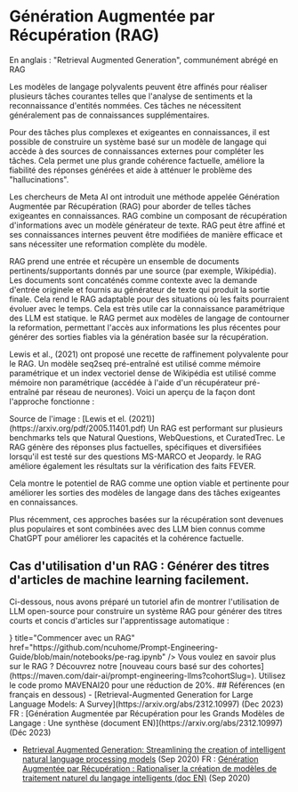 # Génération Augmentée par Récupération (RAG)

En anglais : "Retrieval Augmented Generation", communément abrégé en RAG



Les modèles de langage polyvalents peuvent être affinés pour réaliser plusieurs tâches courantes telles que l'analyse de sentiments et la reconnaissance d'entités nommées. Ces tâches ne nécessitent généralement pas de connaissances supplémentaires.

Pour des tâches plus complexes et exigeantes en connaissances, il est possible de construire un système basé sur un modèle de langage qui accède à des sources de connaissances externes pour compléter les tâches. Cela permet une plus grande cohérence factuelle, améliore la fiabilité des réponses générées et aide à atténuer le problème des "hallucinations".

Les chercheurs de Meta AI ont introduit une méthode appelée Génération Augmentée par Récupération (RAG) pour aborder de telles tâches exigeantes en connaissances. RAG combine un composant de récupération d'informations avec un modèle générateur de texte. RAG peut être affiné et ses connaissances internes peuvent être modifiées de manière efficace et sans nécessiter une reformation complète du modèle.

RAG prend une entrée et récupère un ensemble de documents pertinents/supportants donnés par une source (par exemple, Wikipédia). Les documents sont concaténés comme contexte avec la demande d'entrée originele et fournis au générateur de texte qui produit la sortie finale. Cela rend le RAG adaptable pour des situations où les faits pourraient évoluer avec le temps. Cela est très utile car la connaissance paramétrique des LLM est statique. le RAG permet aux modèles de langage de contourner la reformation, permettant l'accès aux informations les plus récentes pour générer des sorties fiables via la génération basée sur la récupération.

Lewis et al., (2021) ont proposé une recette de raffinement polyvalente pour le RAG. Un modèle seq2seq pré-entraîné est utilisé comme mémoire paramétrique et un index vectoriel dense de Wikipédia est utilisé comme mémoire non paramétrique (accédée à l'aide d'un récupérateur pré-entraîné par réseau de neurones). Voici un aperçu de la façon dont l'approche fonctionne :

<Screenshot src={RAG} alt="RAG" />
Source de l'image : [Lewis et el. (2021)](https://arxiv.org/pdf/2005.11401.pdf)
Un RAG est performant sur plusieurs benchmarks tels que Natural Questions, WebQuestions, et CuratedTrec. Le RAG génère des réponses plus factuelles, spécifiques et diversifiées lorsqu'il est testé sur des questions MS-MARCO et Jeopardy. le RAG améliore également les résultats sur la vérification des faits FEVER.

Cela montre le potentiel de RAG comme une option viable et pertinente pour améliorer les sorties des modèles de langage dans des tâches exigeantes en connaissances.

Plus récemment, ces approches basées sur la récupération sont devenues plus populaires et sont combinées avec des LLM bien connus comme ChatGPT pour améliorer les capacités et la cohérence factuelle.

## Cas d'utilisation d'un RAG : Générer des titres d'articles de machine learning facilement.
Ci-dessous, nous avons préparé un tutoriel afin de montrer l'utilisation de LLM open-source pour construire un système RAG pour générer des titres courts et concis d'articles sur l'apprentissage automatique :

<Cards>
    <Card
    icon={<CodeIcon />}
    title="Commencer avec un RAG"
    href="https://github.com/ncuhome/Prompt-Engineering-Guide/blob/main/notebooks/pe-rag.ipynb"
    />
</Cards>
<Callout type= "info" emoji="🎓">
  Vous voulez en savoir plus sur le RAG ? Découvrez notre [nouveau cours basé sur des cohortes](https://maven.com/dair-ai/prompt-engineering-llms?cohortSlug=). Utilisez le code promo MAVENAI20 pour une réduction de 20%.
</Callout>
## Références
(en français en dessous)
- [Retrieval-Augmented Generation for Large Language Models: A Survey](https://arxiv.org/abs/2312.10997) (Dec 2023)
FR : [Génération Augmentée par Récupération pour les Grands Modèles de Langage : Une synthèse (document EN)](https://arxiv.org/abs/2312.10997) (Déc 2023)

- [Retrieval Augmented Generation: Streamlining the creation of intelligent natural language processing models](https://ai.meta.com/blog/retrieval-augmented-generation-streamlining-the-creation-of-intelligent-natural-language-processing-models/) (Sep 2020)
FR : [Génération Augmentée par Récupération : Rationaliser la création de modèles de traitement naturel du langage intelligents (doc EN)](https://ai.meta.com/blog/retrieval-augmented-generation-streamlining-the-creation-of-intelligent-natural-language-processing-models/) (Sep 2020)
